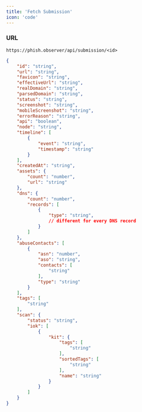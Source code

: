 ```yaml
---
title: 'Fetch Submission'
icon: 'code'
---
```


### URL
`https://phish.observer/api/submission/<id>`

```json Response
{
    "id": "string",
    "url": "string",
    "favicon": "string",
    "effectiveUrl": "string",
    "realDomain": "string",
    "parsedDomain": "string",
    "status": "string",
    "screenshot": "string",
    "mobileScreenshot": "string",
    "errorReason": "string",
    "api": "boolean",
    "node": "string",
    "timeline": [
        {
            "event": "string",
            "timestamp": "string"
        }
    ],
    "createdAt": "string",
    "assets": {
        "count": "number",
        "url": "string"
    },
    "dns": {
        "count": "number",
        "records": [
            {
                "type": "string",
                // different for every DNS record
            }
        ]
    },
    "abuseContacts": [
        {
            "asn": "number",
            "aso": "string",
            "contacts": [
                "string"
            ],
            "type": "string"
        }
    ],
    "tags": [
        "string"
    ],
    "scan": {
        "status": "string",
        "iok": [
            {
                "kit": {
                    "tags": [
                        "string"
                    ],
                    "sortedTags": [
                        "string"
                    ],
                    "name": "string"
                }
            }
        ]
    }
}
```